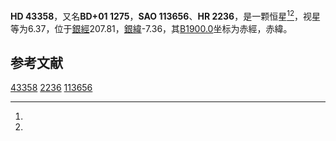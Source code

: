 {{Starbox begin
| name = HD 43358
}}
{{Starbox observe
| epoch = [[J2000.0|J2000.0]]
| constell = {{星座名待查}}<ref name=SIMBAD>{{cite web
 | url=http://simbad.u-strasbg.fr/simbad/sim-id?Ident=HR+2236
 | title=Pulsating variable Star
 | publisher=Centre de Données astronomiques de Strasbourg
 | work=SIMBAD
 | accessdate=2012-07-13
 | archive-date=2016-03-19
 | archive-url=https://web.archive.org/web/20160319002418/http://simbad.u-strasbg.fr/simbad/sim-id?Ident=HR+2236
 | dead-url=no
 }}</ref><ref name=DATA>{{cite web
 | url=http://vizier.u-strasbg.fr/viz-bin/VizieR-5?-out.add=.&-source=5050&-corr=PK=HR&-out.max=9999&HR=2236
 | title=VizieR Detailed Page
 | accessdate=2012-07-13
 | archive-date=2016-03-05
 | archive-url=https://web.archive.org/web/20160305014327/http://vizier.u-strasbg.fr/viz-bin/VizieR-5?-out.add=.&-source=5050&-corr=PK=HR&-out.max=9999&HR=2236
 | dead-url=no
 }}</ref>
| 星官 = 
| ra = {{RA|6|15|54}}<ref name=SIMBAD /><ref name=DATA />
| dec = {{DEC|+1|10|9}}<ref name=SIMBAD /><ref name=DATA />
| appmag_v = 6.37<ref name=SIMBAD /><ref name=DATA />
}}
{{Starbox character
| class = F5IV:<ref name=SIMBAD /><ref name=DATA />
| b-v = 0.46<ref name=SIMBAD /><ref name=DATA />
| u-b = -0.01<ref name=SIMBAD /><ref name=DATA />
| r-i = <ref name=SIMBAD /><ref name=DATA />
| variable = 
}}
{{Starbox astrometry
| radial_v = -0.01
| prop_mo_ra = 3
| parallax = 
| p_error = 
}}
{{Starbox catalog
| names =BD+01 1275，[[SAO星表|SAO]] 113656，[[HD星表|HD]] 43358，[[HR星表|HR]] 2236}}
{{Starbox reference |Simbad=HR+2236}}
{{Starbox end}}

'''HD 43358'''，又名'''BD+01 1275'''，'''SAO 113656'''、'''HR 2236'''，是一颗恒星<ref name=SIMBAD /><ref name=DATA />，视星等为6.37，位于[[銀道座標系|銀經]]207.81，[[銀道座標系|銀緯]]-7.36，其[[B1900.0|B1900.0]]坐标为赤經{{RA|6|10|43.9}}，赤緯{{DEC|+1|-7.36|2}}。

== 参考文献 ==
{{reflist}}

{{star-stub}}

[[Category:HD和HDE天體|43358]]
[[Category:HR天體|2236]]
[[Category:SAO天體|113656]]